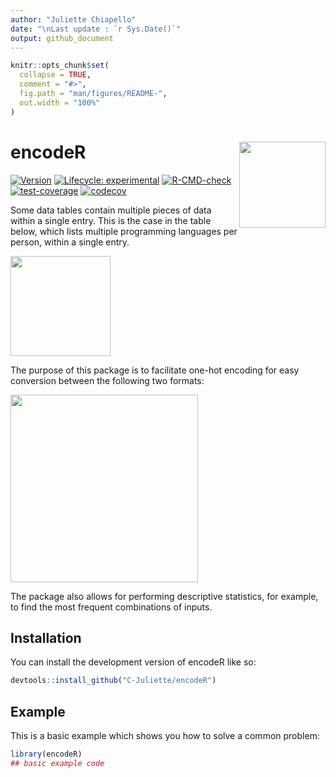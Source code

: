 ```yaml
---
author: "Juliette Chiapello"
date: "\nLast update : `r Sys.Date()`"
output: github_document
---
```


<!-- README.md is generated from README.Rmd. Please edit that file -->

```r
knitr::opts_chunk$set(
  collapse = TRUE,
  comment = "#>",
  fig.path = "man/figures/README-",
  out.width = "100%"
)
```

# encodeR <a href="https://github.com/C-Juliette/encodeR"><img src="man/figures/logo_encodeR.png" align="right" height="138" /></a>

<!-- badges: start -->
[![Version](https://img.shields.io/badge/Version-0.0.1-blue.svg)](https://github.com/C-Juliette/encodeR)
[![Lifecycle: experimental](https://img.shields.io/badge/lifecycle-experimental-orange.svg)](https://lifecycle.r-lib.org/articles/stages.html#experimental)
[![R-CMD-check](https://github.com/C-Juliette/encodeR/actions/workflows/R-CMD-check.yaml/badge.svg)](https://github.com/C-Juliette/encodeR/actions/workflows/R-CMD-check.yaml)
[![test-coverage](https://github.com/C-Juliette/encodeR/actions/workflows/test-coverage.yaml/badge.svg)](https://github.com/C-Juliette/encodeR/actions/workflows/test-coverage.yaml)
[![codecov](https://codecov.io/gh/C-Juliette/encodeR/graph/badge.svg?token=3ALAGITL3E)](https://codecov.io/gh/C-Juliette/encodeR)
<!-- badges: end -->

Some data tables contain multiple pieces of data within a single entry. This is the case in the table below, which lists multiple programming languages per person, within a single entry.

<a href="https://github.com/C-Juliette/encodeR"><img src="man/figures/exp1.png" align="center" height="160" /></a>
 

The purpose of this package is to facilitate one-hot encoding for easy conversion between the following two formats:

<a href="https://github.com/C-Juliette/encodeR"><img src="man/figures/exp2.png" align="center" height="300" /></a>


The package also allows for performing descriptive statistics, for example, to find the most frequent combinations of inputs.


## Installation

You can install the development version of encodeR like so:

``` r
devtools::install_github("C-Juliette/encodeR")
```

## Example

This is a basic example which shows you how to solve a common problem:

```r
library(encodeR)
## basic example code
```



